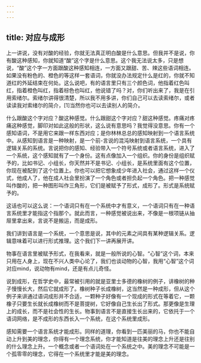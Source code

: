 ```yaml
---
---
---
```

title: 对应与成形
---




上一讲说，没有对酸的经验，你就无法真正明白酸是什么意思。但我并不是说，你有酸这种感知，你就知道“酸”这个字是什么意思。这个我无法说太多，只是想说，“酸”这个字一方面跟酸这种感知相连，一方面又跟甜、苦、辣这些语词相连。如果没有粉色的、橙色的等这样一套语词，你就没办法规定什么是红的，你就不知道红的外延结束在何处。这么说吧，有的语言里只有三个颜色词，他指着红色叫红，指着橙色叫红，指着棕色也叫红，他说错了吗？对，你们听出来了，我是在引用索绪尔。索绪尔讲得很清楚，所以我不用多讲，你们自己可以去读索绪尔，或者读读我对索绪尔的简介，[1]当然你也可以去读别人的简介。

什么跟酸这个字对应？酸这种感觉。什么跟甜这个字对应？甜这种感觉。疼痛对疼痛这种感觉，脚印对如此这般的形状，这么说有意思吗？我觉得没意思。你有一个感知语词，不是用它来跟一样东西对应；是你林林总总的感知映射到一个语言系统中。从感知到语言是一种映射，是一个前-言说的混沌映射到语言系统，一个具有逻辑关系的系统。言说把你的感知、经验带入一个符号系统或者语言系统，进入了一个系统，这个感知就有了一个身份。这有点像加入一个组织。你的身份是组织赋予的，比如书记、小组长，你天然并不是书记、小组长，是系统里面有这个位置，你现在被配到了这个位置上。你也可以把它想象成少年进入社会，通过这样一个仪式，他成人了，他在成人社会里扮演了一个角色或者担负起一个角色。把一种感觉叫作酸的，把一种图形叫作三角形，它们是被赋予了形式，成形了。形式是系统赋予的。

这话也可以这么说：一个语词只有在一个系统中才有意义，一个语词只有在一种语言系统里才能指这个指那个。就此而言，一种感觉被说出来，不像是一根项链从抽屉里拿出来，言说不是搬运，而是成形。

我们讲到语言是一个系统，一个意思是说，其中的元素之间具有某种逻辑关系。逻辑意味着可以进行形式推理。这个我们下一讲再展开讲。

物事在语言里被赋予形式，在我看来，就是一般所说的心智。“心智”这个词，本来只用在人身上，现在不兴人类中心论了，我们也谈动物的心智，我用“心智”这个词对应mind，说动物有mind，还是有点儿奇怪。

说到成形，在哲学史中，最常被引用的就是亚里士多德的橡树的例子，讲橡树的种子慢慢长大，然后它就成形了。橡树种子长成橡树，这当然是一种成形，但从这个例子来讲通过语词成形并不合适，一颗种子好像有一个现成的形式在等着它，一颗橡子只要生长就长成橡树而不是菩提树，它好像自己生长出了形式。那更像是生理上的成长，而不是社会性的生长。物事到语言不是直接生长出来的，它依托于一个语词网络，是不成形的东西长入一个系统，在这个系统里成形。

感知需要一个语言系统才能成形。同样的道理，你看到一匹美丽的马，你也不能自动上升到美的理念，你得有一个理念系统，你才能知道是往美的理念上升还是往别的什么理念上升。一个概念或者一个语词处在一个系统之中。美的理念不可能是一个孤零零的理念，它得在一个系统里才能是美的理念。